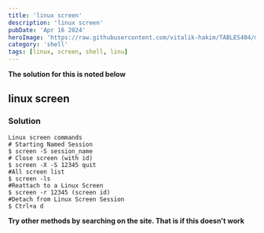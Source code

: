 ```yaml
---
title: 'linux screen'
description: 'linux screen'
pubDate: 'Apr 16 2024'
heroImage: 'https://raw.githubusercontent.com/vitalik-hakim/TABLES404/main/error_b/SHELL.jpg'
category: 'shell'
tags: [linux, screen, shell, linu]
---
```


**The solution for this is noted below**

## linux screen

### Solution

```shell
Linux screen commands
# Starting Named Session
$ screen -S session_name
# Close screen (with id)
$ screen -X -S 12345 quit
#All screen list
$ screen -ls
#Reattach to a Linux Screen
$ screen -r 12345 (screen id)
#Detach from Linux Screen Session
$ Ctrl+a d
```

**Try other methods by searching on the site. That is if this doesn't work**
